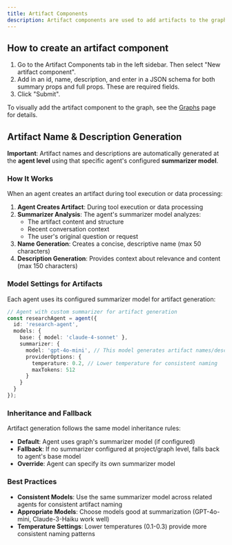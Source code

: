 ```yaml
---
title: Artifact Components
description: Artifact components are used to add artifacts to the graph.
---
```


<Snippet file="multi-agent-framework/artifacts.mdx" />

## How to create an artifact component

1. Go to the Artifact Components tab in the left sidebar. Then select "New artifact component".
2. Add in an id, name, description, and enter in a JSON schema for both summary props and full props. These are required fields.
3. Click "Submit".

To visually add the artifact component to the graph, see the [Graphs](/visual-builder/graphs#adding-artifact-component-to-the-graph) page for details.

## Artifact Name & Description Generation

**Important**: Artifact names and descriptions are automatically generated at the **agent level** using that specific agent's configured **summarizer model**.

### How It Works

When an agent creates an artifact during tool execution or data processing:

1. **Agent Creates Artifact**: During tool execution or data processing
2. **Summarizer Analysis**: The agent's summarizer model analyzes:
   - The artifact content and structure
   - Recent conversation context
   - The user's original question or request
3. **Name Generation**: Creates a concise, descriptive name (max 50 characters)
4. **Description Generation**: Provides context about relevance and content (max 150 characters)

### Model Settings for Artifacts

Each agent uses its configured summarizer model for artifact generation:

```typescript
// Agent with custom summarizer for artifact generation
const researchAgent = agent({
  id: 'research-agent',
  models: {
    base: { model: 'claude-4-sonnet' },
    summarizer: { 
      model: 'gpt-4o-mini', // This model generates artifact names/descriptions
      providerOptions: {
        temperature: 0.2, // Lower temperature for consistent naming
        maxTokens: 512
      }
    }
  }
});
```

### Inheritance and Fallback

Artifact generation follows the same model inheritance rules:

- **Default**: Agent uses graph's summarizer model (if configured)
- **Fallback**: If no summarizer configured at project/graph level, falls back to agent's base model
- **Override**: Agent can specify its own summarizer model

### Best Practices

- **Consistent Models**: Use the same summarizer model across related agents for consistent artifact naming
- **Appropriate Models**: Choose models good at summarization (GPT-4o-mini, Claude-3-Haiku work well)
- **Temperature Settings**: Lower temperatures (0.1-0.3) provide more consistent naming patterns 